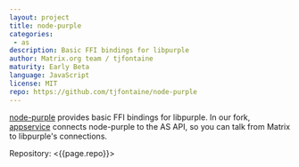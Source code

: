 ```yaml
---
layout: project
title: node-purple
categories: 
 - as
description: Basic FFI bindings for libpurple
author: Matrix.org team / tjfontaine
maturity: Early Beta
language: JavaScript
license: MIT
repo: https://github.com/tjfontaine/node-purple
---
```


[node-purple](https://github.com/tjfontaine/node-purple) provides basic FFI bindings for libpurple. In our fork, [appservice](https://github.com/matrix-org/node-purple/tree/master/appservice) connects node-purple to the AS API, so you can talk from Matrix to libpurple's connections.

Repository: <{{page.repo}}>
